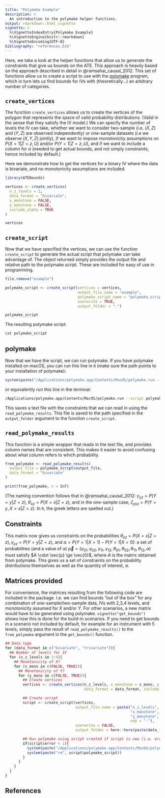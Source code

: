 ```yaml
---
title: "Polymake Example"
description: >
  An introduction to the polymake helper functions.
output: rmarkdown::html_vignette
vignette: >
  %\VignetteIndexEntry{Polymake Example}
  %\VignetteEngine{knitr::rmarkdown}
  %\VignetteEncoding{UTF-8}
bibliography: "references.bib"
---
```


Here, we take a look at the helper functions that allow us to generate the constraints that give us bounds on the ATE. This approach is heavily based on the approach described in detail in @ramsahai_causal_2012. This set of functions allow us to create a script to use with the [polymake](https://www.polymake.org) program, which in turn lets us find bounds for IVs with (theoretically...) an arbitrary number of categories. 

## `create_vertices`

The function `create_vertices` allows us to create the vertices of the polygon that represents the space of valid probability distributions. (Valid in the sense that they satisfy the IV model.) We can specify the number of levels the IV can take, whether we want to consider two-sample (i.e. $(X,Z)$ and $(Y,Z)$ are observed independently) or one-sample datasets (i.e we observe $(X,Y,Z)$ jointly), if we want to impose monotonicity assumptions on $P(X = 1 | Z = z, U)$ and/or $P(Y = 1 | Z = z, U)$, and if we want to include a column for $\alpha$ (needed to get actual bounds, and not simply constraints, hence included by default.)

Here we demonstrate how to get the vertices for a binary IV where the data is bivariate, and no monotonicity assumptions are included. 

```r
library(ATEBounds)

vertices <- create_vertices(
  n_z_levels = 2, 
  data_format = "bivariate",
  x_monotone = FALSE,
  y_monotone = FALSE,
  include_alpha = TRUE
)

vertices
```

## `create_script`

Now that we have specified the vertices, we can use the function `create_script` to generate the actual script that polymake can take advantage of. The object returned simply provides the output file and relative path to the polymake script. These are included for easy of use in programming. 

```r
file.remove("example")
```


```r
polymake_script <- create_script(vertices = vertices, 
                                 output_file_name = "example",
                                 polymake_script_name = "polymake_script",
                                 overwrite = TRUE,
                                 output_folder = ".")

polymake_script
```

The resulting polymake script:

```bash
cat polymake_script
```


## polymake

Now that we have the script, we can run polymake. If you have polymake installed on macOS, you can run this line in `R` (make sure the path points to your installation of polymake):

```r
system(paste("/Applications/polymake.app/Contents/MacOS/polymake.run --script", polymake_script$polymake_script))
```

or equivalently run this line in the terminal:

```bash
/Applications/polymake.app/Contents/MacOS/polymake.run --script polymake_script
```

This saves a text file with the constraints that we can read in using the `read_polymake_results`. This file is saved to the path specified in the `output_folder` argument to the function `create_script`. 

## `read_polymake_results`

This function is a simple wrapper that reads in the text file, and provides column names that are consistent. This makes it easier to avoid confusing about what column refers to which probability. 

```r
from_polymake <- read_polymake_results(
  output_file = polymake_script$output_file, 
  data_format = "bivariate"
)

print(from_polymake, n = Inf)
```

(The naming convention follows that in @ramsahai_causal_2012: $\gamma_{yz} = P(Y = y | Z = z)$, $\theta_{xz} = P(X = x | Z = z)$, and in the one-sample case, $\zeta_{yxz} = P(Y = y, X = x | Z = z)$. In `R`, the greek letters are spelled out.)

## Constraints

This matrix now gives us constraints on the probabilities $\theta_{xz} = P(X = x | Z = z), \gamma_{yz} = P(Y = y | Z = z)$, and $\alpha = P(Y = 1 | X = 1) - P(Y = 1 | X = 0)$: a set of probabilities (and a value of $\alpha$) $\vec{p} = (\gamma_{01}, \gamma_{02}, \gamma_{11}, \gamma_{12}, \theta_{01}, \theta_{02}, \theta_{11}, \theta_{12}, \alpha)$ must satisfy $A \cdot \vec{p} \ge \vec{0}$, where $A$ is the matrix obtained from polymake. This gives us a set of constraints on the probability distributions themselves as well as the quantity of interest, $\alpha$.

## Matrices provided

For convenience, the matrices resulting from the following code are included in the package. I.e. we can find bounds "out of the box" for any combination of one-sample/two-sample data, IVs with 2,3,4 levels, and monotonicity assumed for $X$ and/or $Y$. For other scenarios, a new matrix would have to be generated using polymake. `vignette("get_bounds")` shows how this is done for the build-in scenarios. If you need to get bounds in a scenario not included by default, for example for an instrument with 5 levels, simply pass the result of `read_polymake_results()` to the `from_polymake` argument in the `get_bounds()` function. 

```r
## Data type
for (data_format in c("bivariate", "trivariate")){
  ## Number of levels for IV
  for (n_z_levels in 2:4){
    ## Monotonicity of X?
    for (x_mono in c(FALSE, TRUE)){
      ## Monotonicity of Y?
      for (y_mono in c(FALSE, TRUE)){
        ## Create vertices
        vertices <- create_vertices(n_z_levels, x_monotone = x_mono, y_monotone = y_mono,
                                    data_format = data_format, include_alpha = TRUE)

        ## Create script
        script <- create_script(vertices,
                                output_file_name = paste("n_z_levels", n_z_levels,
                                                         "x_monotone", x_mono,
                                                         "y_monotone", y_mono,
                                                         sep = "-"),
                                overwrite = FALSE,
                                output_folder = here::here(paste(data_format, "bound_matrices", sep = "_")))

        ## Run polymake using script created if script is new (i.e. error = 0)
        if(script$error < 1){
          system(paste("/Applications/polymake.app/Contents/MacOS/polymake.run --script", script$polymake_script))
          system(paste("rm", script$polymake_script))
        }
      }
    }
  }
}
```


## References
